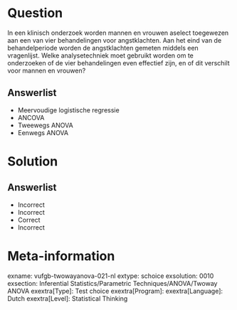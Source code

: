 Question
========

In een klinisch onderzoek worden mannen en vrouwen aselect toegewezen aan een van vier behandelingen voor angstklachten. Aan het eind van de behandelperiode worden de angstklachten gemeten middels een vragenlijst. Welke analysetechniek moet gebruikt worden om te onderzoeken of de vier behandelingen even effectief zijn, en of dit verschilt voor mannen en vrouwen?
  
Answerlist
----------
* Meervoudige logistische regressie
* ANCOVA
* Tweewegs ANOVA
* Eenwegs ANOVA

Solution
========

Answerlist
----------
* Incorrect
* Incorrect
* Correct
* Incorrect

Meta-information
================
exname: vufgb-twowayanova-021-nl
extype: schoice
exsolution: 0010
exsection: Inferential Statistics/Parametric Techniques/ANOVA/Twoway ANOVA
exextra[Type]: Test choice
exextra[Program]: 
exextra[Language]: Dutch
exextra[Level]: Statistical Thinking